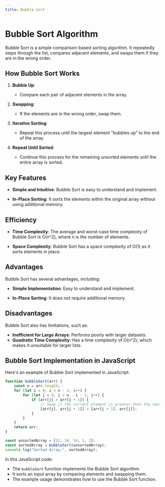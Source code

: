 ```yaml
---
title: Bubble Sort 
---
```


# Bubble Sort Algorithm

Bubble Sort is a simple comparison-based sorting algorithm. It repeatedly steps through the list, compares adjacent elements, and swaps them if they are in the wrong order.

## How Bubble Sort Works

1. **Bubble Up**:
   - Compare each pair of adjacent elements in the array.

2. **Swapping**:
   - If the elements are in the wrong order, swap them.

3. **Iterative Sorting**:
   - Repeat this process until the largest element "bubbles up" to the end of the array.

4. **Repeat Until Sorted**:
   - Continue this process for the remaining unsorted elements until the entire array is sorted.

## Key Features

- **Simple and Intuitive**: Bubble Sort is easy to understand and implement.

- **In-Place Sorting**: It sorts the elements within the original array without using additional memory.

## Efficiency

- **Time Complexity**: The average and worst-case time complexity of Bubble Sort is O(n^2), where n is the number of elements.

- **Space Complexity**: Bubble Sort has a space complexity of O(1) as it sorts elements in place.

## Advantages 

Bubble Sort has several advantages, including:

- **Simple Implementation**: Easy to understand and implement.

- **In-Place Sorting**: It does not require additional memory.

## Disadvantages 

Bubble Sort also has limitations, such as:

- **Inefficient for Large Arrays**: Performs poorly with larger datasets.
- **Quadratic Time Complexity**: Has a time complexity of O(n^2), which makes it unsuitable for larger lists.

## Bubble Sort Implementation in JavaScript

Here's an example of Bubble Sort implemented in JavaScript:

```javascript filename="Sorting-Algo/bubble.js"
function bubbleSort(arr) {
    const n = arr.length;
    for (let i = 0; i < n - 1; i++) {
        for (let j = 0; j < n - i - 1; j++) {
            if (arr[j] > arr[j + 1]) {
                // Swap if the current element is greater than the next element
                [arr[j], arr[j + 1]] = [arr[j + 1], arr[j]];
            }
        }
    }
    return arr;
}

const unsortedArray = [12, 34, 54, 2, 3];
const sortedArray = bubbleSort(unsortedArray);
console.log("Sorted Array:", sortedArray);
```
In this JavaScript code:

- The `bubbleSort` function implements the Bubble Sort algorithm.
- It sorts an input array by comparing elements and swapping them.
- The example usage demonstrates how to use the Bubble Sort function.